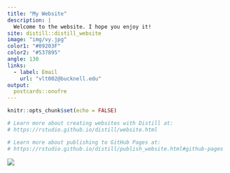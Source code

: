 ```yaml
---
title: "My Website"
description: |
  Welcome to the website. I hope you enjoy it!
site: distill::distill_website
image: "img/vy.jpg"
color1: "#09203F"
color2: "#537895"
angle: 130
links:
  - label: Email
    url: "vlt002@bucknell.edu"
output:
  postcards::onofre
---
```


```r
knitr::opts_chunk$set(echo = FALSE)

# Learn more about creating websites with Distill at:
# https://rstudio.github.io/distill/website.html

# Learn more about publishing to GitHub Pages at:
# https://rstudio.github.io/distill/publish_website.html#github-pages

```

![](infographic.pptx-1.png)



